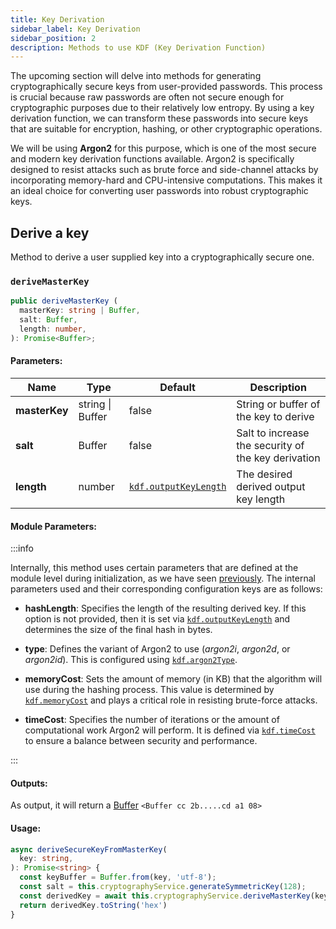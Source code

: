 ```yaml
---
title: Key Derivation
sidebar_label: Key Derivation
sidebar_position: 2
description: Methods to use KDF (Key Derivation Function)
---
```




The upcoming section will delve into methods for generating cryptographically secure keys from user-provided passwords.
This process is crucial because raw passwords are often not secure enough for cryptographic purposes
due to their relatively low entropy. By using a key derivation function, we can transform these passwords
into secure keys that are suitable for encryption, hashing, or other cryptographic operations.

We will be using **Argon2** for this purpose, which is one of the most secure and modern key derivation functions available.
Argon2 is specifically designed to resist attacks such as brute force and side-channel attacks
by incorporating memory-hard and CPU-intensive computations. This makes it an ideal choice for
converting user passwords into robust cryptographic keys.



## Derive a key

Method to derive a user supplied key into a cryptographically secure one.

### `deriveMasterKey`


```typescript
public deriveMasterKey (
  masterKey: string | Buffer,
  salt: Buffer,
  length: number,
): Promise<Buffer>;
```


#### **Parameters:**

| Name                           | Type             | Default                    | Description                                         |
|--------------------------------|------------------|----------------------------|-----------------------------------------------------|
| **masterKey** <RequiredLabel/> | string \| Buffer | false                      | String or buffer of the key to derive               |
| **salt** <RequiredLabel/>      | Buffer           | false                      | Salt to increase the security of the key derivation |
| **length**                     | number           | [`kdf.outputKeyLength`][3] | The desired derived output key length               |


#### **Module Parameters:**

:::info

Internally, this method uses certain parameters that are defined at the module level during initialization,
as we have seen [previously][2]. The internal parameters used and their corresponding configuration keys are as follows:

  - **hashLength**: Specifies the length of the resulting derived key.
      If this option is not provided, then it is set via [`kdf.outputKeyLength`][3]
and determines the size of the final hash in bytes.

  - **type**: Defines the variant of Argon2 to use (_argon2i_, _argon2d_, or _argon2id_).
This is configured using [`kdf.argon2Type`][4].

  - **memoryCost**: Sets the amount of memory (in KB) that the algorithm will use during the hashing process.
This value is determined by [`kdf.memoryCost`][5] and plays a critical role in resisting brute-force attacks.

  - **timeCost**: Specifies the number of iterations or the amount of computational work Argon2 will perform.
It is defined via [`kdf.timeCost`][6] to ensure a balance between security and performance.

:::


#### **Outputs:**

As output, it will return a [Buffer][1] `<Buffer cc 2b.....cd a1 08>`


#### **Usage:**
```typescript
async deriveSecureKeyFromMasterKey(
  key: string,
): Promise<string> {
  const keyBuffer = Buffer.from(key, 'utf-8');
  const salt = this.cryptographyService.generateSymmetricKey(128);
  const derivedKey = await this.cryptographyService.deriveMasterKey(keyBuffer, salt.export(), 256)
  return derivedKey.toString('hex')
}
```




<Tips />



[1]: https://nodejs.org/api/buffer.html
[2]: ../intro#configuration
[3]: ../api-reference/settings#outputkeylength
[4]: ../api-reference/settings#argon2type
[5]: ../api-reference/settings#memorycost
[6]: ../api-reference/settings#timecost
